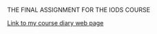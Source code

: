 THE FINAL ASSIGNMENT FOR THE IODS COURSE 

[Link to my course diary web page](https://ilarjod.github.io/IODS-final/)
